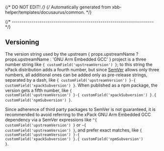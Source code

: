 {/* DO NOT EDIT! */}
{/* Automatically generated from xbb-helper/templates/docusaurus/common. */}




{/* ------------------------------------------------------------------------ */}

## Versioning

The version string used by the
upstream { props.upstreamName ? props.upstreamName : 'GNU Arm Embedded GCC' } project
is a three number string
like <code>{ customField('upstreamVersion') }</code>;
to this string the xPack distribution adds a fourth number,
but since [SemVer](https://semver.org) allows only three numbers,
all additional ones can
be added only as pre-release strings, separated by a dash,
like <code>{ customField('upstreamVersion') }-{ customField('xpackSubversion') }</code>. When
published as a npm package, the version gets
a fifth number,
like <code>{ customField('upstreamVersion') }-{ customField('xpackSubversion') }.{ customField('npmSubversion') }</code>.

Since adherence of third party packages to SemVer is not guaranteed,
it is recommended to avoid referring to the xPack GNU Arm Embedded GCC dependency via
a SemVer expressions
like <code>^{ customField('upstreamVersion') }</code> or <code>~{ customField('upstreamVersion') }</code>, and
prefer exact matches,
like <code>{ customField('upstreamVersion') }-{ customField('xpackSubversion') }.{ customField('npmSubversion') }</code>.
